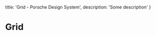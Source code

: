 
  title: 'Grid - Porsche Design System',
  description: 'Some description'
}

# Grid <ComponentStatus tagName="p-grid"></ComponentStatus>

<TableOfContents headings={[]} />

<ConfiguratorControls tagName="p-grid" />
